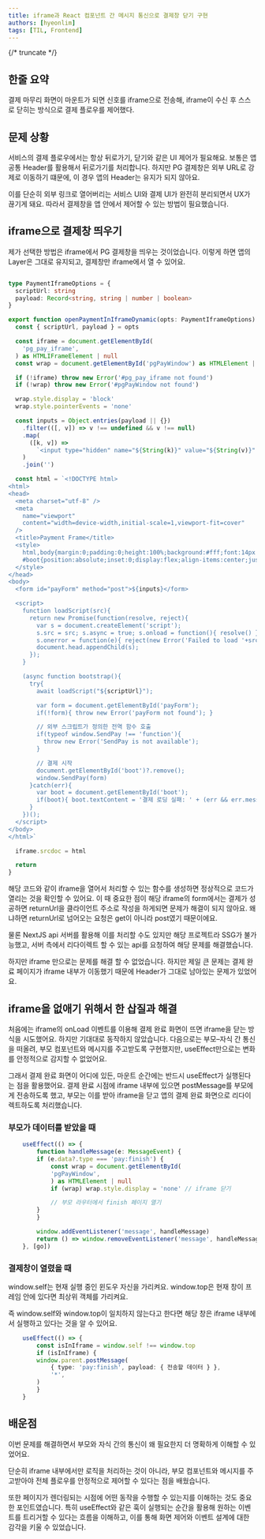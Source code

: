 ```yaml
---
title: iframe과 React 컴포넌트 간 메시지 통신으로 결제창 닫기 구현 
authors: [hyeonlim]
tags: [TIL, Frontend]
---
```


{/* truncate */}

## 한줄 요약

결제 마무리 화면이 마운트가 되면 신호를 iframe으로 전송해, iframe이 수신 후 스스로 닫히는 방식으로 결제 플로우를 제어했다.

## 문제 상황

서비스의 결제 플로우에서는 항상 뒤로가기, 닫기와 같은 UI 제어가 필요해요. 보통은 앱 공통 Header를 활용해서 뒤로가기를 처리합니다. 하지만 PG 결제창은 외부 URL로 강제로 이동하기 떄문에, 이 경우 앱의 Header는 유지가 되지 않아요.

이를 단순히 외부 링크로 열어버리는 서비스 UI와 결제 UI가 완전히 분리되면서 UX가 끊기게 돼요. 따라서 결제창을 앱 안에서 제어할 수 있는 방법이 필요했습니다.

## iframe으로 결제창 띄우기

제가 선택한 방법은 iframe에서 PG 결제창을 띄우는 것이었습니다. 이렇게 하면 앱의 Layer은 그대로 유지되고, 결제창만 iframe에서 열 수 있어요.

```ts

type PaymentIframeOptions = {
  scriptUrl: string
  payload: Record<string, string | number | boolean>
}

export function openPaymentInIframeDynamic(opts: PaymentIframeOptions) {
  const { scriptUrl, payload } = opts

  const iframe = document.getElementById(
    'pg_pay_iframe',
  ) as HTMLIFrameElement | null
  const wrap = document.getElementById('pgPayWindow') as HTMLElement | null

  if (!iframe) throw new Error('#pg_pay_iframe not found')
  if (!wrap) throw new Error('#pgPayWindow not found')

  wrap.style.display = 'block'
  wrap.style.pointerEvents = 'none'

  const inputs = Object.entries(payload || {})
    .filter(([, v]) => v !== undefined && v !== null)
    .map(
      ([k, v]) =>
        `<input type="hidden" name="${String(k)}" value="${String(v)}" />`,
    )
    .join('')

  const html = `<!DOCTYPE html>
<html>
<head>
  <meta charset="utf-8" />
  <meta
    name="viewport"
    content="width=device-width,initial-scale=1,viewport-fit=cover"
  />
  <title>Payment Frame</title>
  <style>
    html,body{margin:0;padding:0;height:100%;background:#fff;font:14px system-ui}
    #boot{position:absolute;inset:0;display:flex;align-items:center;justify-content:center}
  </style>
</head>
<body>
  <form id="payForm" method="post">${inputs}</form>

  <script>
    function loadScript(src){
      return new Promise(function(resolve, reject){
        var s = document.createElement('script');
        s.src = src; s.async = true; s.onload = function(){ resolve() };
        s.onerror = function(e){ reject(new Error('Failed to load '+src)) };
        document.head.appendChild(s);
      });
    }

    (async function bootstrap(){
      try{
        await loadScript("${scriptUrl}");

        var form = document.getElementById('payForm');
        if(!form){ throw new Error('payForm not found'); }

        // 외부 스크립트가 정의한 전역 함수 호출
        if(typeof window.SendPay !== 'function'){
          throw new Error('SendPay is not available');
        }

        // 결제 시작
        document.getElementById('boot')?.remove();
        window.SendPay(form)
      }catch(err){
        var boot = document.getElementById('boot');
        if(boot){ boot.textContent = '결제 로딩 실패: ' + (err && err.message || err); }
      }
    })();
  </script>
</body>
</html>`

  iframe.srcdoc = html

  return
}
```

해당 코드와 같이 iframe을 열어서 처리할 수 있는 함수를 생성하면 정상적으로 코드가 열리는 것을 확인할 수 있어요. 이 때 중요한 점이 해당 iframe의 form에서는 결제가 성공하면 returnUrl을 클라이언트 주소로 작성을 하게되면 문제가 해결이 되지 않아요. 왜냐하면 returnUrl로 넘어오는 요청은 get이 아니라 post였기 때문이에요.

물론 NextJS api 서버를 활용해 이를 처리할 수도 있지만 해당 프로젝트라 SSG가 불가능했고, 서버 측에서 리다이렉트 할 수 있는 api를 요청하여 해당 문제를 해결했습니다.

하지만 iframe 만으로는 문제를 해결 할 수 없었습니다. 하지만 제일 큰 문제는 결제 완료 페이지가 iframe 내부가 이동했기 때문에 Header가 그대로 남아있는 문제가 있었어요.

## iframe을 없애기 위해서 한 삽질과 해결

처음에는 iframe의 onLoad 이벤트를 이용해 결제 완료 화면이 뜨면 iframe을 닫는 방식을 시도했어요. 하지만 기대대로 동작하지 않았습니다. 다음으로는 부모–자식 간 통신을 떠올려, 부모 컴포넌트와 메시지를 주고받도록 구현했지만, useEffect만으로는 변화를 안정적으로 감지할 수 없었어요.

그래서 결제 완료 화면이 어디에 있든, 마운트 순간에는 반드시 useEffect가 실행된다는 점을 활용했어요. 결제 완료 시점에 iframe 내부에 있으면 postMessage를 부모에게 전송하도록 했고, 부모는 이를 받아 iframe을 닫고 앱의 결제 완료 화면으로 리다이렉트하도록 처리했습니다.

### 부모가 데이터를 받았을 때
```ts
    useEffect(() => {
        function handleMessage(e: MessageEvent) {
        if (e.data?.type === 'pay:finish') {
            const wrap = document.getElementById(
            'pgPayWindow',
            ) as HTMLElement | null
            if (wrap) wrap.style.display = 'none' // iframe 닫기

            // 부모 라우터에서 finish 페이지 열기
        }
        }

        window.addEventListener('message', handleMessage)
        return () => window.removeEventListener('message', handleMessage)
    }, [go])
```

### 결제창이 열렸을 때

window.self는 현재 실행 중인 윈도우 자신을 가리켜요. window.top은 현재 창이 프레임 안에 있다면 최상위 객체를 가리켜요.

즉 window.self와 window.top이 일치하지 않는다고 한다면 해당 창은 iframe 내부에서 실행하고 있다는 것을 알 수 있어요.

```ts
    useEffect(() => {
        const isInIframe = window.self !== window.top
        if (isInIframe) {
        window.parent.postMessage(
            { type: 'pay:finish', payload: { 전송할 데이터 } },
            '*',
        )
        }
    }
```

## 배운점

이번 문제를 해결하면서 부모와 자식 간의 통신이 왜 필요한지 더 명확하게 이해할 수 있었어요.

단순히 iframe 내부에서만 로직을 처리하는 것이 아니라, 부모 컴포넌트와 메시지를 주고받아야 전체 플로우를 안정적으로 제어할 수 있다는 점을 배웠습니다. 

또한 페이지가 렌더링되는 시점에 어떤 동작을 수행할 수 있는지를 이해하는 것도 중요한 포인트였습니다. 특히 useEffect와 같은 훅이 실행되는 순간을 활용해 원하는 이벤트를 트리거할 수 있다는 흐름을 이해하고, 이를 통해 화면 제어와 이벤트 설계에 대한 감각을 키울 수 있었습니다.